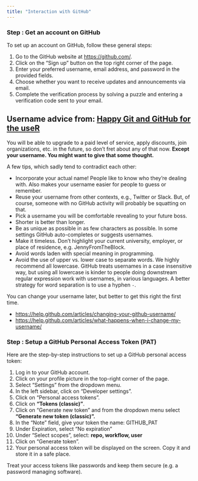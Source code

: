 ```yaml
---
title: "Interaction with GitHub"
---
```


### Step : Get an account on GitHub {#sec-github}

To set up an account on GitHub, follow these general steps:

1.  Go to the GitHub website at <https://github.com/>.
2.  Click on the "Sign up" button on the top right corner of the page.
3.  Enter your preferred username, email address, and password in the provided fields.
4.  Choose whether you want to receive updates and announcements via email.
5.  Complete the verification process by solving a puzzle and entering a verification code sent to your email.

::: {.callout-tip collapse="true"}
## Username advice from: [Happy Git and GitHub for the useR](https://happygitwithr.com/github-acct.html#github-acct)

You will be able to upgrade to a paid level of service, apply discounts, join organizations, etc. in the future, so don't fret about any of that now. **Except your username. You might want to give that some thought.**

A few tips, which sadly tend to contradict each other:

-   Incorporate your actual name! People like to know who they're dealing with. Also makes your username easier for people to guess or remember.
-   Reuse your username from other contexts, e.g., Twitter or Slack. But, of course, someone with no GitHub activity will probably be squatting on that.
-   Pick a username you will be comfortable revealing to your future boss.
-   Shorter is better than longer.
-   Be as unique as possible in as few characters as possible. In some settings GitHub auto-completes or suggests usernames.
-   Make it timeless. Don't highlight your current university, employer, or place of residence, e.g. JennyFromTheBlock.
-   Avoid words laden with special meaning in programming.
-   Avoid the use of upper vs. lower case to separate words. We highly recommend all lowercase. GitHub treats usernames in a case insensitive way, but using all lowercase is kinder to people doing downstream regular expression work with usernames, in various languages. A better strategy for word separation is to use a hyphen `-`.

You can change your username later, but better to get this right the first time.

-   <https://help.github.com/articles/changing-your-github-username/>
-   <https://help.github.com/articles/what-happens-when-i-change-my-username/>
:::

### Step : Setup a GitHub Personal Access Token (PAT)

Here are the step-by-step instructions to set up a GitHub personal access token:

1.  Log in to your GitHub account.
2.  Click on your profile picture in the top-right corner of the page.
3.  Select "Settings" from the dropdown menu.
4.  In the left sidebar, click on "Developer settings".
5.  Click on "Personal access tokens".
6.  Click on **"Tokens (classic)"**.
7.  Click on "Generate new token" and from the dropdown menu select **"Generate new token (classic)".**
8.  In the "Note" field, give your token the name: GITHUB_PAT
9.  Under Expiration, select "No expiration"
10. Under "Select scopes", select: **repo, workflow, user**
11. Click on "Generate token".
12. Your personal access token will be displayed on the screen. Copy it and store it in a safe place.

::: {.callout-warning collapse="false"}
Treat your access tokens like passwords and keep them secure (e.g. a password managing software).
:::

